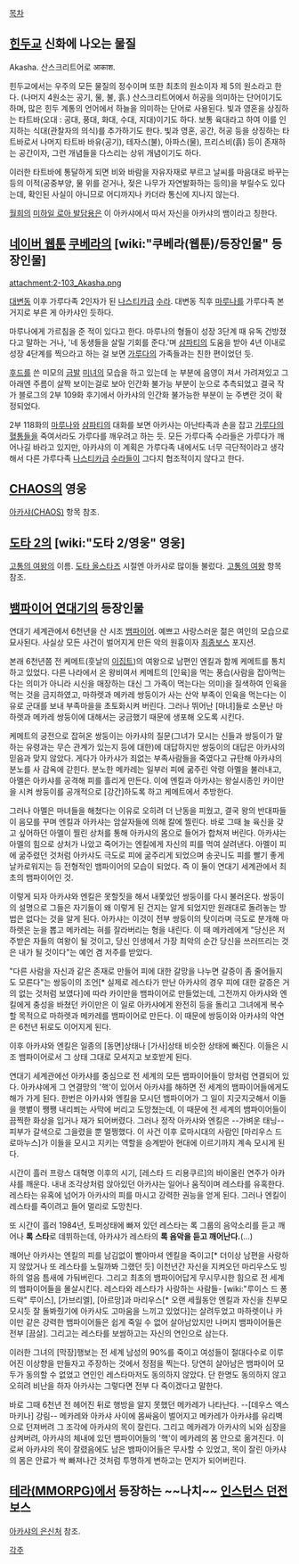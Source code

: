 [[목차]]

== [[힌두교]] 신화에 나오는 물질 ==
Akasha. 산스크리트어로 आकाश.

힌두교에서는 우주의 모든 물질의 정수이며 또한 최초의 원소이자 제 5의 원소라고 한다. (나머지 4원소는 공기, 물, 불, 흙.) 산스크리트어에서 허공을 의미하는 단어이기도 하며, 많은 힌두 계통의 언어에서 하늘을 의미하는 단어로 사용된다. 빛과 영혼을 상징하는 타트바(오대 : 공대, 풍대, 화대, 수대, 지대)이기도 하다. 보통 육대라고 하여 이를 인지하는 식대(관찰자의 의식)를 추가하기도 한다. 빛과 영혼, 공간, 허공 등을 상징하는 타트바로서 나머지 타트바 바유(공기), 테자스(불), 아파스(물), 프리스비(흙) 등이 존재하는 공간이자, 그런 개념들을 다스리는 상위 개념이기도 하다.

이러한 타트바에 통달하게 되면 비와 바람을 자유자재로 부르고 날씨를 마음대로 바꾸는 등의 이적(공중부양, 물 위를 걷거나, 젖은 나무가 자연발화하는 등의)을 부릴수도 있다는데, 확인된 사실이 아니므로 어디까지나 카더라 통신에 지나지 않는다.

[[월희]]의 [[미하일 로아 발담용]]은 이 아카샤에서 따서 자신을 아카샤의 뱀이라고 칭한다.

== [[네이버 웹툰]] [[쿠베라(웹툰)|쿠베라]]의 [wiki:"쿠베라(웹툰)/등장인물" 등장인물] ==
attachment:2-103_Akasha.png

[[대변동]] 이후 가루다족 2인자가 된 [[나스티카]]급 [[수라(쿠베라)|수라]]. 대변동 직후 [[마루나]]를 가루다족 본거지로 부른 게 아카샤인 듯하다. 

마루나에게 가르침을 준 적이 있다고 한다. 마루나의 형들이 성장 3단계 때 유독 건방졌다고 말하는 거나, '네 동생들을 살릴 기회를 준다.'며 [[삼파티]]의 도움을 받아 4년 이내로 성장 4단계를 찍으라고 하는 걸 보면 [[가루다(쿠베라)|가루다]]의 가족들과는 친한 편이었던 듯.

[[후드]]를 쓴 미모의 [[금발]] [[미녀]]의 모습을 하고 있는데 눈 부분에 음영이 져서 가려져있고 그 아래엔 주름이 살짝 보이는걸로 보아 인간화 불가능 부분이 눈으로 추측되었고 결국 작가 블로그의 2부 109화 후기에서 아카샤의 인간화 불가능한 부분이 눈 주변란 것이 확정되었다.

2부 118화의 [[마루나]]와 [[삼파티]]의 대화를 보면 아카샤는 아난타족과 손을 잡고 [[가루다(쿠베라)|가루다]]의 [[유타(쿠베라)|혈통]][[칼라빈카|들]]을 죽여서라도 가루다를 깨우려고 하는 듯. 모든 가루다족 수라들은 가루다가 깨어나길 바라고 있지만, 아카샤의 이 계획은 가루다족 내에서도 너무 극단적이라고 생각해서 다른 가루다족 [[나스티카]]급 [[수라(쿠베라)|수라]]들이 그다지 협조적이지 않다고 한다.

== [[CHAOS]]의 영웅 ==
[[아카샤(CHAOS)]] 항목 참조.

== [[도타 2]]의 [wiki:"도타 2/영웅" 영웅] ==
[[고통의 여왕]]의 이름. [[도타 올스타즈]] 시절엔 아카샤로 많이들 불렀다. [[고통의 여왕]] 항목 참조.

== [[뱀파이어 연대기]]의 등장인물 ==
연대기 세계관에서 6천년을 산 시조 [[뱀파이어]]. 예쁘고 사랑스러운 젊은 여인의 모습으로 묘사된다. 사실상 모든 사건이 벌어지게 만든 악의 원흉이자 [[최종보스]] 포지션.

본래 6천년쯤 전 케메트(훗날의 [[이집트]])의 여왕으로 남편인 엔킬과 함께 케메트를 통치하고 있었다. 다른 나라에서 온 왕비여서 케메트의 [인육]을 먹는 풍습(사람을 잡아먹는다는 의미가 아니라 시신을 매장하는 대신 그 가족이 먹는다는 의미)을 질색하여 인육을 먹는 것을 금지하였고, 마하렛과 메카레 쌍둥이가 사는 산악 부족이 인육을 먹는다는 이유로 군대를 보내 부족마을을 초토화시켜 버린다. 그러나 뛰어난 [마녀]들로 소문난 마하렛과 메카레 쌍둥이에 대해서는 궁금했기 때문에 생포해 오도록 시킨다.

케메트의 궁전으로 잡혀온 쌍둥이는 아카샤의 질문(그녀가 모시는 신들과 쌍둥이가 말하는 유령과는 무슨 관계가 있는지 등에 대한)에 대답하지만 쌍둥이의 대답은 아카샤의 믿음과 맞지 않았다. 게다가 아카샤가 죄없는 부족사람들을 죽였다고 규탄해 아카샤의 분노를 사 감옥에 갇힌다. 분노한 메카레는 일부러 피에 굶주린 악령 아멜을 불러내고, 아멜은 아카샤를 공격해 피를 흘리게 만든다. 이에 엔킬과 아카샤는 왕실시종인 카이만을 시켜 쌍둥이를 공개적으로 [강간]하도록 하고 케메트에서 추방한다.

그러나 아멜은 마녀들을 해쳤다는 이유로 오히려 더 난동을 피웠고, 결국 왕의 반대파들이 음모를 꾸며 엔킬과 아카샤는 암살자들에 의해 칼에 찔린다. 바로 그때 늘 육신을 갖고 싶어하던 아멜이 찔린 상처를 통해 아카샤의 몸으로 들어가 합쳐져 버린다. 아카샤는 아멜의 힘으로 상처가 나았고 죽어가는 엔킬에게 자신의 피를 먹여 살려낸다. 아멜이 피에 굶주렸던 것처럼 아카샤도 극도로 피에 굶주리게 되었으며 송곳니도 피를 빨기 좋게 날카로워지는 등 전형적인 뱀파이어의 모습이 되었다. 즉 이 둘이 연대기 세계관에서 최초의 뱀파이어인 것.

이렇게 되자 아카샤와 엔킬은 못할짓을 해서 내쫓았던 쌍둥이를 다시 불러온다. 쌍둥이의 설명으로 그들은 자기들이 왜 이렇게 된 건지는 알게 되었지만 원래대로 돌려놓는 방법은 없다는 것을 알게 된다. 아카샤는 이것이 전부 쌍둥이의 탓이라며 극도로 분개해 마하렛은 눈을 뽑고 메카레는 혀를 잘라버리는 형을 내린다. 이 때 메카레에게 "당신은 저주받은 자들의 여왕이 될 것이고, 당신 인생에서 가장 최악의 순간 당신을 쓰러뜨리는 것은 내가 될 것이다"는 예언 겸 저주를 받았다.

"다른 사람을 자신과 같은 존재로 만들어 피에 대한 갈망을 나누면 갈증이 좀 줄어들지도 모른다"는 쌍둥이의 조언[* 실제로 레스타가 만난 아카샤의 경우 피에 대한 갈증은 거의 없는 것처럼 보였다]에 따라 카이만을 뱀파이어로 만들었는데, 그전까지 아카샤와 엔킬에게 충성을 바쳤던 카이만은 이 일로 아카샤에게 완전히 등을 돌리고 그녀에게 복수할 목적으로 마하렛과 메카레를 뱀파이어로 만든다. 이 때문에 쌍둥이와 아카샤의 악연은 6천년 뒤로도 이어지게 된다.

이후 아카샤와 엔킬은 일종의 [동면]상태나 [가사]상태 비슷한 상태에 빠진다. 이들은 시조 뱀파이어로서 그 상태 그대로 모셔지고 보호받게 된다.

연대기 세계관에선 아카샤를 중심으로 전 세계의 모든 뱀파이어들이 망처럼 연결되어 있다. 아카샤에게 그 연결망의 '핵'이 있어서 아카샤를 해하면 전 세계의 뱀파이어들에게도 해가 가게 된다. 한번은 아카샤와 엔킬을 모시던 뱀파이어가 그 일이 지긋지긋해서 이들을 햇볕이 쨍쨍 내리쬐는 사막에 버리고 도망쳤는데, 이 때문에 전 세계의 뱀파이어들이 끔찍한 화상을 입거나 재가 되어버렸다. 그러나 정작 아카샤와 엔킬은 --가벼운 태닝-- 피부가 갈색으로 그을렸을 뿐 멀쩡했다. 
이 사건 이후 로마시대의 사람인 [마리우스 드 로마누스]가 이들을 모시고 지키는 역할을 승계받아 현대에 이르기까지 계속 모시게 된다.

시간이 흘러 프랑스 대혁명 이후의 시기, [레스타 드 리용쿠르]의 바이올린 연주가 아카샤를 깨운다. 내내 조각상처럼 앉아있던 아카샤는 일어나 움직이며 레스타를 유혹한다. 레스타는 유혹에 넘어가 아카샤의 피를 마시고 강력한 권능을 얻게 된다. 그러나 엔킬이 레스타를 죽이려고 들어 멀리로 도망친다.

또 시간이 흘러 1984년, 토퍼상태에 빠져 있던 레스타는 록 그룹의 음악소리를 듣고 깨어나 '''록 스타'''로 데뷔하는데, 아카샤가 레스타의 '''록 음악을 듣고 깨어난다.'''(...)

깨어난 아카샤는 엔킬의 피를 남김없이 빨아마셔 엔킬을 죽이고[* 더이상 남편을 사랑하지 않았거나 또 레스타를 노릴까봐 그랬던 듯] 이천년간 자신을 지켜오던 마리우스도 빙하의 얼음 틈새에 가둬버린다. 그리고 최초의 뱀파이어답게 무시무시한 힘으로 전 세계의 뱀파이어들을 몰살시킨다. 레스타와 레스타가 사랑하는 사람들- [wiki:"루이스 드 퐁드락" 루이스], [가브리엘], [아르망]과 마리우스[* 오랜 세월동안 엔킬과 자신을 친부모모시듯 잘 돌봐줬기에 아카샤도 고마움을 느끼고 있었다]는 살려두었고 마하렛이나 카이만 같은 강력한 뱀파이어들은 쉽게 죽일 수 없어 살아남았지만 나머지 뱀파이어들은 전부 [끔살]. 그리고는 레스타를 보쌈하고는 자신의 연인으로 삼는다. 

이러한 그녀의 [막장]행보는 전 세계 남성의 90%를 죽이고 여성들이 절대다수로 이루어진 이상향을 만들자고 주장하는 것에서 정점을 찍는다. 당연히 살아남은 뱀파이어 모두가 동의할 수 없었고 연인인 레스타마저도 동의하지 않았다. 단 한명도 동의하지 않고 오히려 비난을 하자 아카샤는 그렇다면 전부 다 죽이겠다고 말한다.

바로 그때 6천년 전 헤어진 뒤로 행방을 알지 못했던 메카레가 나타난다. --[데우스 엑스 마키나] 강림-- 메카레와 아카샤 사이에 몸싸움이 벌어지고 메카레가 아카샤를 유리벽으로 던져버려 그 조각에 아카샤의 목이 잘린다. 그리고 메카레가 아카샤의 뇌와 심장을 삼켜버려, 아카샤의 체내에 있던 뱀파이어들의 '핵'이 메카레의 몸 안으로 옮겨진다. 이로써 아카샤의 목이 잘렸음에도 남은 뱀파이어들은 무사할 수 있었고, 목이 잘린 아카샤의 몸은 안료가 싹 빠져나간 것처럼 투명하게 변하고는 먼지가 되어버린다.

== [[테라(MMORPG)]]에서 등장하는 ~~나치~~ [[인스턴스 던전]] 보스 ==
[[아카샤의 은신처]] 참조.

[[각주]]
